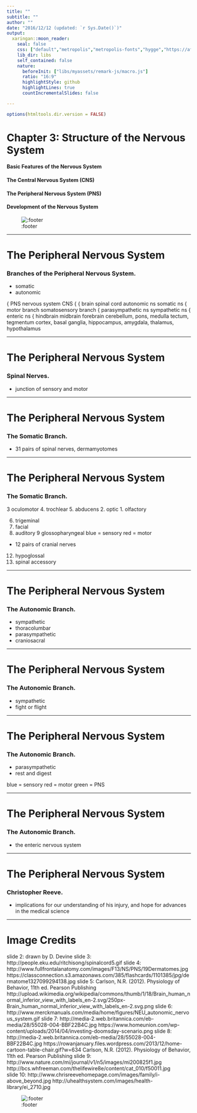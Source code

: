 ```yaml
---
title: ""
subtitle: ""
author: ""
date: "2016/12/12 (updated: `r Sys.Date()`)"
output:
  xaringan::moon_reader:
    seal: false
    css: ["default","metropolis","metropolis-fonts","hygge","https://afeld.github.io/emoji-css/emoji.css","libs/myassets/remark-css/header-footer.css"]
    lib_dir: libs
    self_contained: false
    nature:
      beforeInit: ["libs/myassets/remark-js/macro.js"]
      ratio: "16:9"
      highlightStyle: github
      highlightLines: true
      countIncrementalSlides: false

---
```


```r
options(htmltools.dir.version = FALSE)
```

# Chapter 3:  Structure of the Nervous System

#### Basic Features of the Nervous System
#### The Central Nervous System (CNS)
#### The Peripheral Nervous System (PNS)
#### Development of the Nervous System

![:footer](chapter 3.3)

---

# The Peripheral Nervous System
### Branches of the Peripheral Nervous System.
- somatic
- autonomic

{
PNS
nervous
system
CNS
{
{
brain
spinal cord
autonomic ns
somatic ns
{
motor branch
somatosensory branch
{
parasympathetic ns
sympathetic ns
{
enteric ns
{
hindbrain
midbrain
forebrain
cerebellum, pons, medulla
tectum, tegmentum
cortex, basal ganglia, hippocampus, 
amygdala, thalamus, hypothalamus

---

# The Peripheral Nervous System
### Spinal Nerves.
- junction of sensory and motor


---

# The Peripheral Nervous System
### The Somatic Branch.
- 31 pairs of spinal nerves, dermamyotomes

---

# The Peripheral Nervous System
### The Somatic Branch.

3 oculomotor
4. trochlear
5. abducens
2. optic
1. olfactory


6. trigeminal
7. facial
8. auditory
9 glossopharyngeal
blue = sensory
red = motor

- 12 pairs of cranial nerves
12. hypoglossal
11. spinal accessory

---

# The Peripheral Nervous System
### The Autonomic Branch.
- sympathetic
- thoracolumbar
- parasympathetic
- craniosacral

---

# The Peripheral Nervous System
### The Autonomic Branch.
- sympathetic
- fight or flight

---

# The Peripheral Nervous System
### The Autonomic Branch.

- parasympathetic
- rest and digest

blue = sensory
red = motor
green = PNS

---

# The Peripheral Nervous System
### The Autonomic Branch.
- the enteric nervous system

---

# The Peripheral Nervous System
### Christopher Reeve.

- implications for our 
  understanding of his 
  injury, and hope for 
  advances in the 
  medical science

---

# Image Credits

slide 2:	drawn by D. Devine
slide 3:	http://people.eku.edu/ritchisong/spinalcord5.gif
slide 4:	http://www.fullfrontalanatomy.com/images/F13/NS/PNS/19Dermatomes.jpg
	https://classconnection.s3.amazonaws.com/385/flashcards/1101385/jpg/dermatome1327099294138.jpg
slide 5:	Carlson, N.R. (2012). Physiology of Behavior, 11th ed. Pearson Publishing
	http://upload.wikimedia.org/wikipedia/commons/thumb/1/18/Brain_human_normal_inferior_view_with_labels_en-2.svg/250px-Brain_human_normal_inferior_view_with_labels_en-2.svg.png
slide 6:	http://www.merckmanuals.com/media/home/figures/NEU_autonomic_nervous_system.gif
slide 7:	http://media-2.web.britannica.com/eb-media/28/55028-004-BBF22B4C.jpg
	https://www.homeunion.com/wp-content/uploads/2014/04/investing-doomsday-scenario.png
slide 8:	http://media-2.web.britannica.com/eb-media/28/55028-004-BBF22B4C.jpg
	https://rowanjanuary.files.wordpress.com/2013/12/home-cartoon-table-chair.gif?w=634
	Carlson, N.R. (2012). Physiology of Behavior, 11th ed. Pearson Publishing
slide 9:	http://www.nature.com/mi/journal/v1/n5/images/mi200825f1.jpg
	http://bcs.whfreeman.com/thelifewire8e/content/cat_010/f50011.jpg	
slide 10:	http://www.chrisreevehomepage.com/images/family/i-above_beyond.jpg
	http://uhealthsystem.com/images/health-library/ei_2710.jpg

![:footer](chapter 3.3)

